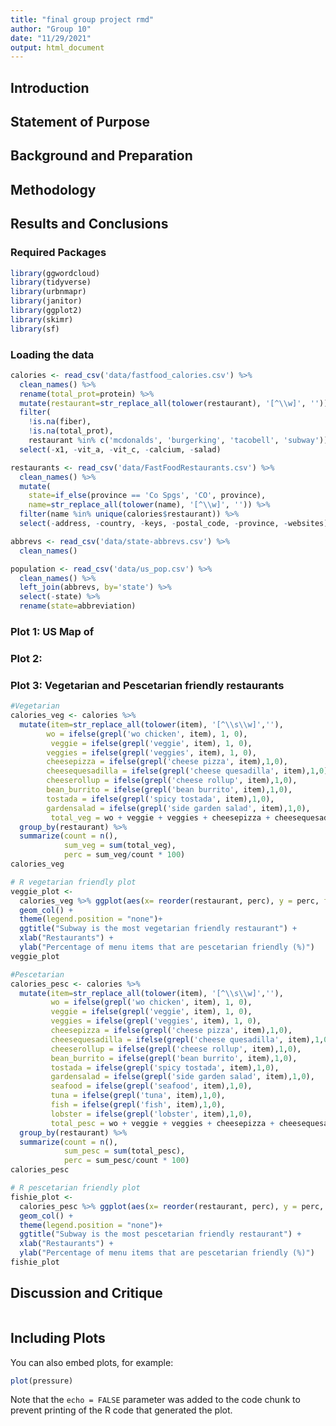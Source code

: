 ```yaml
---
title: "final group project rmd"
author: "Group 10"
date: "11/29/2021"
output: html_document
---
```


## Introduction 

## Statement of Purpose 

## Background and Preparation

## Methodology 

## Results and Conclusions

### Required Packages
```r
library(ggwordcloud)
library(tidyverse)
library(urbnmapr)
library(janitor)
library(ggplot2)
library(skimr)
library(sf)
```

### Loading the data 
```r
calories <- read_csv('data/fastfood_calories.csv') %>%
  clean_names() %>%
  rename(total_prot=protein) %>%
  mutate(restaurant=str_replace_all(tolower(restaurant), '[^\\w]', '')) %>%
  filter(
    !is.na(fiber),
    !is.na(total_prot),
    restaurant %in% c('mcdonalds', 'burgerking', 'tacobell', 'subway')) %>%
  select(-x1, -vit_a, -vit_c, -calcium, -salad)

restaurants <- read_csv('data/FastFoodRestaurants.csv') %>%
  clean_names() %>%
  mutate(
    state=if_else(province == 'Co Spgs', 'CO', province),
    name=str_replace_all(tolower(name), '[^\\w]', '')) %>%
  filter(name %in% unique(calories$restaurant)) %>%
  select(-address, -country, -keys, -postal_code, -province, -websites)

abbrevs <- read_csv('data/state-abbrevs.csv') %>%
  clean_names()

population <- read_csv('data/us_pop.csv') %>%
  clean_names() %>%
  left_join(abbrevs, by='state') %>%
  select(-state) %>%
  rename(state=abbreviation)
```

### Plot 1: US Map of 

### Plot 2: 
### Plot 3: Vegetarian and Pescetarian friendly restaurants
```r
#Vegetarian 
calories_veg <- calories %>% 
  mutate(item=str_replace_all(tolower(item), '[^\\s\\w]',''),
        wo = ifelse(grepl('wo chicken', item), 1, 0),
         veggie = ifelse(grepl('veggie', item), 1, 0),
        veggies = ifelse(grepl('veggies', item), 1, 0),
        cheesepizza = ifelse(grepl('cheese pizza', item),1,0),
        cheesequesadilla = ifelse(grepl('cheese quesadilla', item),1,0),
        cheeserollup = ifelse(grepl('cheese rollup', item),1,0),
        bean_burrito = ifelse(grepl('bean burrito', item),1,0),
        tostada = ifelse(grepl('spicy tostada', item),1,0),
        gardensalad = ifelse(grepl('side garden salad', item),1,0),
         total_veg = wo + veggie + veggies + cheesepizza + cheesequesadilla + cheeserollup + bean_burrito + tostada + gardensalad) %>%
  group_by(restaurant) %>% 
  summarize(count = n(),
            sum_veg = sum(total_veg), 
            perc = sum_veg/count * 100) 
calories_veg

# R vegetarian friendly plot 
veggie_plot <- 
  calories_veg %>% ggplot(aes(x= reorder(restaurant, perc), y = perc, fill=factor(ifelse(restaurant=="subway","Highlighted","Normal")))) + 
  geom_col() + 
  theme(legend.position = "none")+
  ggtitle("Subway is the most vegetarian friendly restaurant") +
  xlab("Restaurants") + 
  ylab("Percentage of menu items that are pescetarian friendly (%)") 
veggie_plot

#Pescetarian 
calories_pesc <- calories %>% 
  mutate(item=str_replace_all(tolower(item), '[^\\s\\w]',''),
         wo = ifelse(grepl('wo chicken', item), 1, 0),
         veggie = ifelse(grepl('veggie', item), 1, 0),
         veggies = ifelse(grepl('veggies', item), 1, 0),
         cheesepizza = ifelse(grepl('cheese pizza', item),1,0),
         cheesequesadilla = ifelse(grepl('cheese quesadilla', item),1,0),
         cheeserollup = ifelse(grepl('cheese rollup', item),1,0),
         bean_burrito = ifelse(grepl('bean burrito', item),1,0),
         tostada = ifelse(grepl('spicy tostada', item),1,0),
         gardensalad = ifelse(grepl('side garden salad', item),1,0),
         seafood = ifelse(grepl('seafood', item),1,0),
         tuna = ifelse(grepl('tuna', item),1,0),
         fish = ifelse(grepl('fish', item),1,0),
         lobster = ifelse(grepl('lobster', item),1,0),
         total_pesc = wo + veggie + veggies + cheesepizza + cheesequesadilla + cheeserollup + bean_burrito + tostada + gardensalad + seafood + tuna + fish + lobster) %>%
  group_by(restaurant) %>% 
  summarize(count = n(),
            sum_pesc = sum(total_pesc), 
            perc = sum_pesc/count * 100)
calories_pesc

# R pescetarian friendly plot 
fishie_plot <- 
  calories_pesc %>% ggplot(aes(x= reorder(restaurant, perc), y = perc, fill=factor(ifelse(restaurant=="subway","Highlighted","Normal")))) + 
  geom_col() + 
  theme(legend.position = "none")+
  ggtitle("Subway is the most pescetarian friendly restaurant") +
  xlab("Restaurants") + 
  ylab("Percentage of menu items that are pescetarian friendly (%)")
fishie_plot 
```

## Discussion and Critique



```r

```

## Including Plots

You can also embed plots, for example:

```r
plot(pressure)
```

Note that the `echo = FALSE` parameter was added to the code chunk to prevent printing of the R code that generated the plot.
